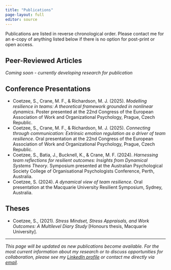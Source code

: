 ```yaml
---
title: "Publications"
page-layout: full
editor: source
---
```


Publications are listed in reverse chronological order. Please contact me for an e-copy of anything listed below if there is no option for post-print or open access.

## Peer-Reviewed Articles

*Coming soon - currently developing research for publication*

## Conference Presentations

- Coetzee, S., Crane, M. F., & Richardson, M. J. (2025). *Modelling resilience in teams: A theoretical framework grounded in nonlinear dynamics*. Poster presented at the 22nd Congress of the European Association of Work and Organizational Psychology, Prague, Czech Republic.
- Coetzee, S., Crane, M. F., & Richardson, M. J. (2025). *Connecting through communication: Extrinsic emotion regulation as a driver of team resilience*. Oral presentation at the 22nd Congress of the European Association of Work and Organizational Psychology, Prague, Czech Republic.
- Coetzee, S., Batia, J., Bucknell, K., & Crane, M. F. (2024). *Harnessing team reflections for resilient outcomes: Insights from Dynamical Systems Theory*. Symposium presented at the Australian Psychological Society College of Organisational Psychologists Conference, Perth, Australia.
- Coetzee, S. (2024). *A dynamical view of team resilience*. Oral presentation at the Macquarie University Resilient Symposium, Sydney, Australia.

## Theses

- Coetzee, S., (2021). *Stress Mindset, Stress Appraisals, and Work Outcomes: A Multilevel Diary Study* [Honours thesis, Macquarie University].

---

*This page will be updated as new publications become available. For the most current information about my research or to discuss opportunities for collaboration, please see my [LinkedIn profile](https://linkedin.com/in/sethcoetzee) or contact me directly via [email](mailto:seth.coetzee@mq.edu.au).*